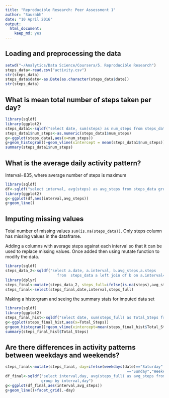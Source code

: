 ```yaml
---
title: "Reproducible Research: Peer Assessment 1"
author: "Saurabh"
date: "10 April 2016"
output: 
  html_document: 
    keep_md: yes
---
```


## Loading and preprocessing the data


```r
setwd("~/Analytics/Data Science/Coursera/5. Reproducible Research")
steps_data<-read.csv("activity.csv")
str(steps_data)
steps_data$date<-as.Date(as.character(steps_data$date))
str(steps_data)
```


## What is mean total number of steps taken per day?

```r
library(sqldf)
library(ggplot2)
steps_data1<-sqldf("select date, sum(steps) as num_steps from steps_data group by date")
steps_data1$num_steps<-as.numeric(steps_data1$num_steps)
g<-ggplot(steps_data1,aes(x=num_steps))
g+geom_histogram()+geom_vline(xintercept = mean(steps_data1$num_steps))
summary(steps_data1$num_steps)
```

## What is the average daily activity pattern?
Interval=835, where average number of steps is maximum

```r
library(sqldf)
df<-sqldf("select interval, avg(steps) as avg_steps from steps_data group by interval")
library(ggplot2)
g<-ggplot(df,aes(interval,avg_steps))
g+geom_line()
```

## Imputing missing values
Total number of missing values `sum(is.na(steps_data))`. Only steps column has missing values in the dataframe.

Adding a columns with average steps against each interval so that it can be used to replace missing values. Once added then using mutate function to modify the data.

```r
library(sqldf)
steps_data_2<-sqldf("select a.date, a.interval, b.avg_steps,a.steps
                       from  steps_data a left join df b on a.interval=b.interval")
library(dplyr)
steps_final<-mutate(steps_data_2, steps_full=ifelse(is.na(steps),avg_steps,steps))
steps_final<-select(steps_final,date,interval,steps_full)
```

Making a historgram and seeing the summary stats for imputed data set
```r
library(sqldf)
library(ggplot2)
steps_final_hist<-sqldf("select date, sum(steps_full) as Total_Steps from steps_final group by date")
g<-ggplot(steps_final_hist,aes(x=Total_Steps))
g+geom_histogram()+geom_vline(xintercept=mean(steps_final_hist$Total_Steps), color="red")
summary(steps_final_hist$Total_Steps)
```


## Are there differences in activity patterns between weekdays and weekends?

```r
steps_final<-mutate(steps_final, day=ifelse(weekdays(date)=="Saturday" |weekdays(date)
                                                      =="Sunday","Weekend","Weekday"))
df_final<-sqldf("select interval,day, avg(steps_full) as avg_steps from steps_final
                group by interval,day")
g<-ggplot(df_final,aes(interval,avg_steps))
g+geom_line()+facet_grid(.~day)
```
